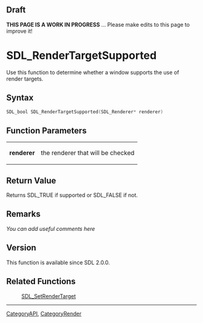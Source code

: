 == Draft ==

'''THIS PAGE IS A WORK IN PROGRESS''' ... Please make edits to this page to improve it!



<!-- #*^*^*^*^*See https://wiki.libsdl.org/SGFunctions for details on editing this page*^*^*^*^* -->


= SDL_RenderTargetSupported =
Use this function to determine whether a window supports the use of render targets.




== Syntax ==
<syntaxhighlight lang='c++'>
SDL_bool SDL_RenderTargetSupported(SDL_Renderer* renderer)
</syntaxhighlight>


== Function Parameters ==
{|
|'''renderer'''
|the renderer that will be checked
|}


== Return Value ==
Returns SDL_TRUE if supported or SDL_FALSE if not.



== Remarks ==
''You can add useful comments here''

<!-- #Leave this section as-is unless you have a remark to put in.  In that case, replace ''You can add useful comments here'' with your remark(s) following the Style Guide instructions.  Leave the rest of the markup alone and delete this comment. -->

== Version ==
This function is available since SDL 2.0.0.

== Related Functions ==
:[[SDL_SetRenderTarget]]

----
[[CategoryAPI]], [[CategoryRender]]
<!-- #See the Style Guide for instructions on editing the footer. -->

